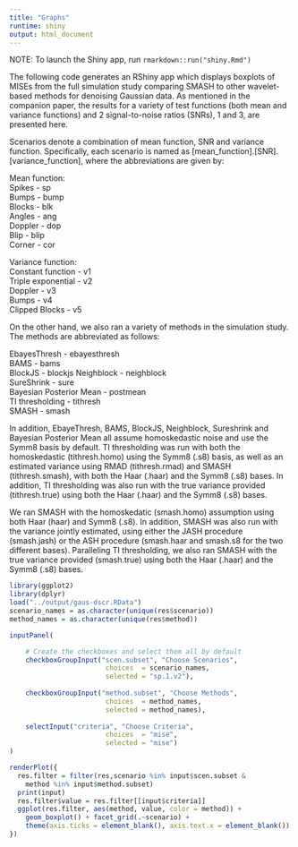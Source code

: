 ```yaml
---
title: "Graphs"
runtime: shiny
output: html_document
---
```


NOTE: To launch the Shiny app, run `rmarkdown::run("shiny.Rmd")`

The following code generates an RShiny app which displays boxplots of
MISEs from the full simulation study comparing SMASH to other
wavelet-based methods for denoising Gaussian data. As mentioned in the
companion paper, the results for a variety of test functions (both
mean and variance functions) and 2 signal-to-noise ratios (SNRs), 1
and 3, are presented here.

Scenarios denote a combination of mean function, SNR and variance
function. Specifically, each scenario is named as
[mean_function].[SNR].[variance_function], where the abbreviations are
given by:

Mean function:  
Spikes - sp  
Bumps - bump  
Blocks - blk  
Angles - ang  
Doppler - dop  
Blip - blip  
Corner - cor 

Variance function:  
Constant function - v1  
Triple exponential - v2  
Doppler - v3  
Bumps - v4  
Clipped Blocks - v5  

On the other hand, we also ran a variety of methods in the simulation
study. The methods are abbreviated as follows:

EbayesThresh - ebayesthresh  
BAMS - bams  
BlockJS - blockjs 
Neighblock - neighblock  
SureShrink - sure  
Bayesian Posterior Mean - postmean  
TI thresholding - tithresh  
SMASH - smash  

In addition, EbayeThresh, BAMS, BlockJS, Neighblock, Sureshrink and
Bayesian Posterior Mean all assume homoskedastic noise and use the
Symm8 basis by default. TI thresholding was run with both the
homoskedastic (tithresh.homo) using the Symm8 (.s8) basis, as well as
an estimated variance using RMAD (tithresh.rmad) and SMASH
(tithresh.smash), with both the Haar (.haar) and the Symm8 (.s8)
bases. In addition, TI thresholding was also run with the true
variance provided (tithresh.true) using both the Haar (.haar) and the
Symm8 (.s8) bases.

We ran SMASH with the homoskedatic (smash.homo) assumption using both
Haar (haar) and Symm8 (.s8). In addition, SMASH was also run with the
variance jointly estimated, using either the JASH procedure
(smash.jash) or the ASH procedure (smash.haar and smash.s8 for the two
different bases). Paralleling TI thresholding, we also ran SMASH with
the true variance provided (smash.true) using both the Haar (.haar)
and the Symm8 (.s8) bases.

```r
library(ggplot2)
library(dplyr)
load("../output/gaus-dscr.RData")
scenario_names = as.character(unique(res$scenario))
method_names = as.character(unique(res$method))

inputPanel(

    # Create the checkboxes and select them all by default
    checkboxGroupInput("scen.subset", "Choose Scenarios", 
                        choices  = scenario_names,
                        selected = "sp.1.v2"),
    
    checkboxGroupInput("method.subset", "Choose Methods", 
                        choices  = method_names,
                        selected = method_names),
    
    selectInput("criteria", "Choose Criteria", 
                        choices  = "mise",
                        selected = "mise")
)

renderPlot({
  res.filter = filter(res,scenario %in% input$scen.subset &
    method %in% input$method.subset)
  print(input)
  res.filter$value = res.filter[[input$criteria]]
  ggplot(res.filter, aes(method, value, color = method)) +
    geom_boxplot() + facet_grid(.~scenario) + 
    theme(axis.ticks = element_blank(), axis.text.x = element_blank())
})
```
